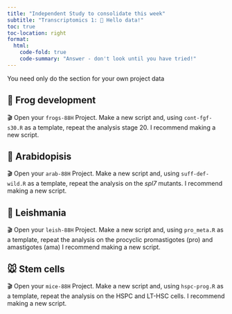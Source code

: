 ```yaml
---
title: "Independent Study to consolidate this week"
subtitle: "Transcriptomics 1: 👋 Hello data!"
toc: true
toc-location: right
format:
  html:
    code-fold: true
    code-summary: "Answer - don't look until you have tried!"
---
```



You need only do the section for your own project data

## 🐸 Frog development

🎬 Open your `frogs-88H` Project. Make a new script and, using 
`cont-fgf-s30.R` as a template, repeat the analysis stage 20. I recommend 
making a new script.

## 🎄 Arabidopisis

🎬 Open your `arab-88H` Project. Make a new script and, using 
`suff-def-wild.R` as a template, repeat the analysis on the *spl7* mutants. 
I recommend making a new script.


## 💉 Leishmania

🎬 Open your `leish-88H` Project. Make a new script and, using 
`pro_meta.R` as a template, repeat the analysis on the 
procyclic promastigotes (pro) and amastigotes (ama) 
I recommend making a new script.

## 🐭 Stem cells

🎬 Open your `mice-88H` Project. Make a new script and, using 
`hspc-prog.R` as a template, repeat the analysis on the 
HSPC and LT-HSC cells. I recommend making a new script. 







